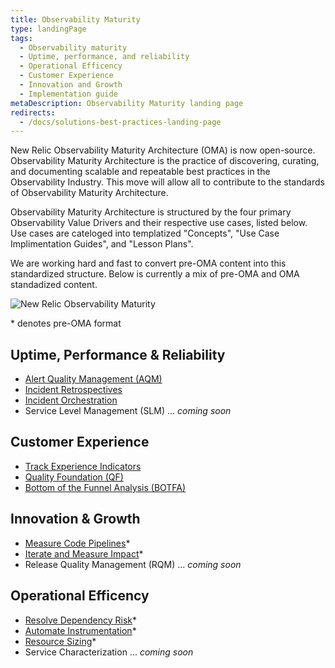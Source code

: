 ```yaml
---
title: Observability Maturity
type: landingPage
tags:
  - Observability maturity
  - Uptime, performance, and reliability
  - Operational Efficency
  - Customer Experience
  - Innovation and Growth
  - Implementation guide
metaDescription: Observability Maturity landing page
redirects:
  - /docs/solutions-best-practices-landing-page
---
```


<LandingPageHero>

 <HeroContent>
   New Relic Observability Maturity Architecture (OMA) is now open-source. Observability Maturity Architecture is the practice of discovering, curating, and documenting scalable and repeatable best practices in the Observability Industry. This move will allow all to contribute to the standards of Observability Maturity Architecture.

   Observability Maturity Architecture is structured by the four primary Observability Value Drivers and their respective use cases, listed below. Use cases are cateloged into templatized "Concepts", "Use Case Implimentation Guides", and "Lesson Plans".

   We are working hard and fast to convert pre-OMA content into this standardized structure. Below is currently a mix of pre-OMA and OMA standadized content.
   </HeroContent>

 ![New Relic Observability Maturity](./images/oma-v-drivers.png "New Relic Observability Maturity")
</LandingPageHero>

\* denotes pre-OMA format

## Uptime, Performance & Reliability

- [Alert Quality Management (AQM)](/docs/new-relic-solutions/best-practices-guides/alerts-applied-intelligence/alert-quality-management-tutorial/)
- [Incident Retrospectives](/docs/new-relic-solutions/new-relic-solutions/measure-devops-success/incident-learning-retrospectives/)
- [Incident Orchestration](/docs/new-relic-solutions/new-relic-solutions/measure-devops-success/incident-orchestration-align-teams-tools-processes/)
- Service Level Management (SLM) ... _coming soon_

## Customer Experience
- [Track Experience Indicators](/docs/new-relic-solutions/new-relic-solutions/measure-devops-success/customer-experience-improvement-track-experience-indicators/)
- [Quality Foundation (QF)](/docs/new-relic-solutions/observability-maturity/qf-implementation-guide)
- [Bottom of the Funnel Analysis (BOTFA)](/docs/new-relic-solutions/observability-maturity/botfa-implementation-guide)

## Innovation & Growth
- [Measure Code Pipelines](/docs/new-relic-solutions/new-relic-solutions/measure-devops-success/measure-code-pipelines/)\*
- [Iterate and Measure Impact](/docs/new-relic-solutions/new-relic-solutions/measure-devops-success/iterate-measure-impact-track-metrics-after-deployments/)\*
- Release Quality Management (RQM) ... _coming soon_

## Operational Efficency
- [Resolve Dependency Risk](/docs/new-relic-solutions/new-relic-solutions/measure-devops-success/resolve-dependency-risk-identify-analyze-potential-issues/)\*
- [Automate Instrumentation](docs/new-relic-solutions/new-relic-solutions/measure-devops-success/automate-instrumentation/)\*
- [Resource Sizing](/docs/new-relic-solutions/new-relic-solutions/measure-devops-success/infrastructure-resource-sizing-analyze-operation-metrics/)\*
- Service Characterization ... _coming soon_
